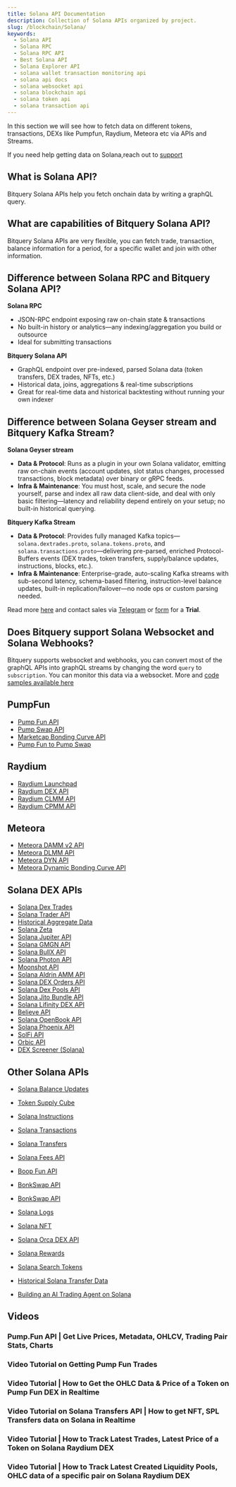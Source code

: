 ```yaml
---
title: Solana API Documentation
description: Collection of Solana APIs organized by project.
slug: /blockchain/Solana/
keywords:
  - Solana API
  - Solana RPC
  - Solana RPC API
  - Best Solana API
  - Solana Explorer API
  - solana wallet transaction monitoring api
  - solana api docs
  - solana websocket api
  - solana blockchain api
  - solana token api
  - solana transaction api
---
```


In this section we will see how to fetch data on different tokens, transactions, DEXs like Pumpfun, Raydium, Meteora etc via APIs and Streams.

If you need help getting data on Solana,reach out to [support](https://t.me/Bloxy_info)

## What is Solana API?

Bitquery Solana APIs help you fetch onchain data by writing a graphQL query.

## What are capabilities of Bitquery Solana API?

Bitquery Solana APIs are very flexible, you can fetch trade, transaction, balance information for a period, for a specific wallet and join with other information.

## Difference between Solana RPC and Bitquery Solana API?

**Solana RPC**

- JSON-RPC endpoint exposing raw on-chain state & transactions
- No built-in history or analytics—any indexing/aggregation you build or outsource
- Ideal for submitting transactions

**Bitquery Solana API**

- GraphQL endpoint over pre-indexed, parsed Solana data (token transfers, DEX trades, NFTs, etc.)
- Historical data, joins, aggregations & real-time subscriptions
- Great for real-time data and historical backtesting without running your own indexer

## Difference between Solana Geyser stream and Bitquery Kafka Stream?

**Solana Geyser stream**

- **Data & Protocol**: Runs as a plugin in your own Solana validator, emitting raw on-chain events (account updates, slot status changes, processed transactions, block metadata) over binary or gRPC feeds.
- **Infra & Maintenance**: You must host, scale, and secure the node yourself, parse and index all raw data client-side, and deal with only basic filtering—latency and reliability depend entirely on your setup; no built-in historical querying.

**Bitquery Kafka Stream**

- **Data & Protocol**: Provides fully managed Kafka topics—`solana.dextrades.proto`, `solana.tokens.proto`, and `solana.transactions.proto`—delivering pre-parsed, enriched Protocol-Buffers events (DEX trades, token transfers, supply/balance updates, instructions, blocks, etc.).
- **Infra & Maintenance**: Enterprise-grade, auto-scaling Kafka streams with sub-second latency, schema-based filtering, instruction-level balance updates, built-in replication/failover—no node ops or custom parsing needed.

Read more [here](https://docs.bitquery.io/docs/streams/real-time-solana-data/) and contact sales via [Telegram](https://t.me/Bloxy_info) or [form](https://bitquery.io/forms/api) for a **Trial**.

## Does Bitquery support Solana Websocket and Solana Webhooks?

Bitquery supports websocket and webhooks, you can convert most of the graphQL APIs into graphQL streams by changing the word `query` to `subscription`. You can monitor this data via a websocket. More and [code samples available here](https://docs.bitquery.io/docs/subscriptions/websockets/)

## PumpFun

- [Pump Fun API](https://docs.bitquery.io/docs/blockchain/Solana/Pump-Fun-API)
- [Pump Swap API](https://docs.bitquery.io/docs/blockchain/Solana/pump-swap-api)
- [Marketcap Bonding Curve API](https://docs.bitquery.io/docs/blockchain/Solana/Pump-Fun-Marketcap-Bonding-Curve-API)
- [Pump Fun to Pump Swap](https://docs.bitquery.io/docs/blockchain/Solana/pump-fun-to-pump-swap)

## Raydium

- [Raydium Launchpad](https://docs.bitquery.io/docs/blockchain/Solana/launchpad-raydium)
- [Raydium DEX API](https://docs.bitquery.io/docs/blockchain/Solana/Solana-Raydium-DEX-API)
- [Raydium CLMM API](https://docs.bitquery.io/docs/blockchain/Solana/raydium-clmm-API)
- [Raydium CPMM API](https://docs.bitquery.io/docs/blockchain/Solana/raydium-cpmm-API)

## Meteora

- [Meteora DAMM v2 API](https://docs.bitquery.io/docs/blockchain/Solana/Meteora-DAMM-v2-API)
- [Meteora DLMM API](https://docs.bitquery.io/docs/blockchain/Solana/Meteora-DLMM-API)
- [Meteora DYN API](https://docs.bitquery.io/docs/blockchain/Solana/Meteora-DYN-API)
- [Meteora Dynamic Bonding Curve API](https://docs.bitquery.io/docs/blockchain/Solana/meteora-dynamic-bonding-curve-api)

## Solana DEX APIs

- [Solana Dex Trades](https://docs.bitquery.io/docs/blockchain/Solana/solana-dextrades)
- [Solana Trader API](https://docs.bitquery.io/docs/blockchain/Solana/solana-trader-API)
- [Historical Aggregate Data](https://docs.bitquery.io/docs/blockchain/Solana/historical-aggregate-data)
- [Solana Zeta](https://docs.bitquery.io/docs/blockchain/Solana/solana-zeta)
- [Solana Jupiter API](https://docs.bitquery.io/docs/blockchain/Solana/solana-jupiter-api)
- [Solana GMGN API](https://docs.bitquery.io/docs/blockchain/Solana/solana-gmgn-api)
- [Solana BullX API](https://docs.bitquery.io/docs/blockchain/Solana/solana-bullx-api)
- [Solana Photon API](https://docs.bitquery.io/docs/blockchain/Solana/solana-photon-api)
- [Moonshot API](https://docs.bitquery.io/docs/blockchain/Solana/Moonshot-API)
- [Solana Aldrin AMM API](https://docs.bitquery.io/docs/blockchain/Solana/Solana-AldrinAmm-api)
- [Solana DEX Orders API](https://docs.bitquery.io/docs/blockchain/Solana/Solana-DEX-Orders-API)
- [Solana Dex Pools API](https://docs.bitquery.io/docs/blockchain/Solana/Solana-DexPools-API)
- [Solana Jito Bundle API](https://docs.bitquery.io/docs/blockchain/Solana/Solana-Jito-Bundle-api)
- [Solana Lifinity DEX API](https://docs.bitquery.io/docs/blockchain/Solana/Solana-Lifinity-dex-api)
- [Believe API](https://docs.bitquery.io/docs/blockchain/Solana/Believe-API)
- [Solana OpenBook API](https://docs.bitquery.io/docs/blockchain/Solana/Solana-OpenBook-api)
- [Solana Phoenix API](https://docs.bitquery.io/docs/blockchain/Solana/Solana-Phoenix-api)
- [SolFi API](https://docs.bitquery.io/docs/blockchain/Solana/SolFi-api)
- [Orbic API](https://docs.bitquery.io/docs/blockchain/Solana/Orbic-API)
- [DEX Screener (Solana)](https://docs.bitquery.io/docs/examples/dextrades/DEXScreener/solana_dexscreener)

## Other Solana APIs

- [Solana Balance Updates](https://docs.bitquery.io/docs/blockchain/Solana/solana-balance-updates)
- [Token Supply Cube](https://docs.bitquery.io/docs/blockchain/Solana/token-supply-cube)
- [Solana Instructions](https://docs.bitquery.io/docs/blockchain/Solana/solana-instructions)
- [Solana Transactions](https://docs.bitquery.io/docs/blockchain/Solana/solana-transactions)
- [Solana Transfers](https://docs.bitquery.io/docs/blockchain/Solana/solana-transfers)
- [Solana Fees API](https://docs.bitquery.io/docs/blockchain/Solana/solana_fees_api)
- [Boop Fun API](https://docs.bitquery.io/docs/blockchain/Solana/Boop-Fun-API)
- [BonkSwap API](https://docs.bitquery.io/docs/blockchain/Solana/BonkSwap-API)
- [BonkSwap API](https://docs.bitquery.io/docs/blockchain/Solana/letsbonk-api)
- [Solana Logs](https://docs.bitquery.io/docs/blockchain/Solana/solana-logs)
- [Solana NFT](https://docs.bitquery.io/docs/blockchain/Solana/solana-nft)
- [Solana Orca DEX API](https://docs.bitquery.io/docs/blockchain/Solana/solana-orca-dex-api)
- [Solana Rewards](https://docs.bitquery.io/docs/blockchain/Solana/solana-rewards)
- [Solana Search Tokens](https://docs.bitquery.io/docs/blockchain/Solana/solana-search-tokens)
- [Historical Solana Transfer Data](https://docs.bitquery.io/v1/docs/Examples/Solana/transfers)

- [Building an AI Trading Agent on Solana](https://docs.bitquery.io/docs/blockchain/Solana/ai-agent-solana-data)

## Videos


### Pump.Fun API | Get Live Prices, Metadata, OHLCV, Trading Pair Stats, Charts

<VideoPlayer url="https://www.youtube.com/watch?v=SWqDSKHFJGI" />

### Video Tutorial on Getting Pump Fun Trades

<VideoPlayer url="https://www.youtube.com/watch?v=QV8zBnmDFxY" />

### Video Tutorial | How to Get the OHLC Data & Price of a Token on Pump Fun DEX in Realtime

<VideoPlayer url="https://youtu.be/vixWQ1fzY3M" />

### Video Tutorial on Solana Transfers API | How to get NFT, SPL Transfers data on Solana in Realtime

<VideoPlayer url="https://youtu.be/tzAeOv3oPKs?si=rlHBOkZWsBOill-j" />

### Video Tutorial | How to Track Latest Trades, Latest Price of a Token on Solana Raydium DEX

<VideoPlayer url="https://www.youtube.com/watch?v=T1AVFL7weBI" />

### Video Tutorial | How to Track Latest Created Liquidity Pools, OHLC data of a specific pair on Solana Raydium DEX

<VideoPlayer url="https://www.youtube.com/watch?v=gqG5NW17mm0" />
